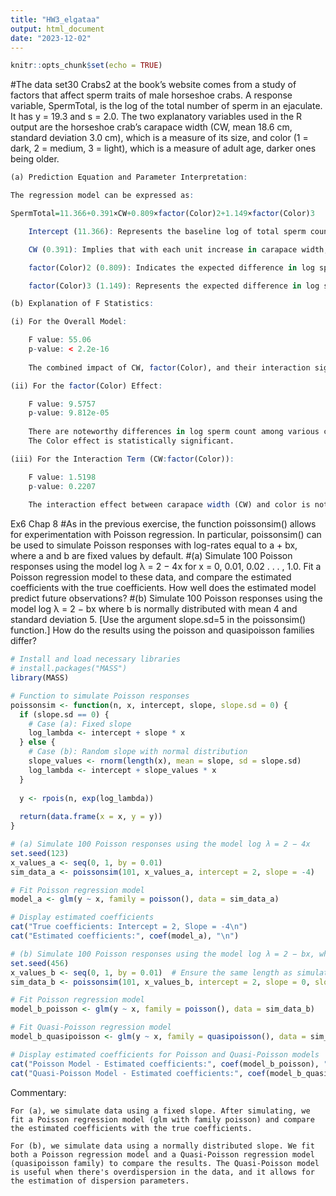 ```yaml
---
title: "HW3_elgataa"
output: html_document
date: "2023-12-02"
---
```


```r
knitr::opts_chunk$set(echo = TRUE)
```

#The data set30 Crabs2 at the book’s website comes from a study of factors that affect sperm traits of male horseshoe crabs. A response variable, SpermTotal, is the log of the total number of sperm in an ejaculate. It has y = 19.3 and s = 2.0. The two explanatory variables used in the R output are the horseshoe crab’s carapace width (CW, mean 18.6 cm, standard deviation 3.0 cm), which is a measure of its size, and color (1 = dark, 2 = medium, 3 = light), which is a measure of adult age, darker ones being older.


```r
(a) Prediction Equation and Parameter Interpretation:

The regression model can be expressed as:

SpermTotal=11.366+0.391×CW+0.809×factor(Color)2+1.149×factor(Color)3

    Intercept (11.366): Represents the baseline log of total sperm count when both carapace width (CW) and color are zero (or for the reference color).

    CW (0.391): Implies that with each unit increase in carapace width, we anticipate a 0.391 unit increase in the log of total sperm count, holding color constant.

    factor(Color)2 (0.809): Indicates the expected difference in log sperm count between color category 2 and the reference category (likely color 1).

    factor(Color)3 (1.149): Represents the expected difference in log sperm count between color category 3 and the reference category.

(b) Explanation of F Statistics:

(i) For the Overall Model:

    F value: 55.06
    p-value: < 2.2e-16
    
    The combined impact of CW, factor(Color), and their interaction significantly influences the log of total sperm count. At least one of these predictors contributes significantly to the model, we can further study the relations and see which one contributes.

(ii) For the factor(Color) Effect:

    F value: 9.5757
    p-value: 9.812e-05
    
    There are noteworthy differences in log sperm count among various color categories. 
    The Color effect is statistically significant.

(iii) For the Interaction Term (CW:factor(Color)):

    F value: 1.5198
    p-value: 0.2207
    
    The interaction effect between carapace width (CW) and color is not statistically significant. This implies that the joint impact of CW and color on log sperm count does not deviate significantly from their individual effects.
```


Ex6 Chap 8
#As in the previous exercise, the function poissonsim() allows for experimentation with Poisson regression. In particular, poissonsim() can be used to simulate Poisson responses with log-rates equal to a + bx, where a and b are fixed values by default.
#(a) Simulate 100 Poisson responses using the model
log λ = 2 − 4x
for x = 0, 0.01, 0.02 . . . , 1.0. Fit a Poisson regression model to these data, and compare the estimated coefficients with the true coefficients. How well does the estimated model predict future observations?
#(b) Simulate 100 Poisson responses using the model
log λ = 2 − bx
where b is normally distributed with mean 4 and standard deviation 5. [Use the argument slope.sd=5 in the poissonsim() function.] How do the results using the poisson and quasipoisson families differ?


```r
# Install and load necessary libraries
# install.packages("MASS")
library(MASS)

# Function to simulate Poisson responses
poissonsim <- function(n, x, intercept, slope, slope.sd = 0) {
  if (slope.sd == 0) {
    # Case (a): Fixed slope
    log_lambda <- intercept + slope * x
  } else {
    # Case (b): Random slope with normal distribution
    slope_values <- rnorm(length(x), mean = slope, sd = slope.sd)
    log_lambda <- intercept + slope_values * x
  }
  
  y <- rpois(n, exp(log_lambda))
  
  return(data.frame(x = x, y = y))
}

# (a) Simulate 100 Poisson responses using the model log λ = 2 − 4x
set.seed(123)
x_values_a <- seq(0, 1, by = 0.01)
sim_data_a <- poissonsim(101, x_values_a, intercept = 2, slope = -4)

# Fit Poisson regression model
model_a <- glm(y ~ x, family = poisson(), data = sim_data_a)

# Display estimated coefficients
cat("True coefficients: Intercept = 2, Slope = -4\n")
cat("Estimated coefficients:", coef(model_a), "\n")

# (b) Simulate 100 Poisson responses using the model log λ = 2 − bx, where b ~ N(4, 5)
set.seed(456)
x_values_b <- seq(0, 1, by = 0.01)  # Ensure the same length as simulated data
sim_data_b <- poissonsim(101, x_values_b, intercept = 2, slope = 0, slope.sd = 5)

# Fit Poisson regression model
model_b_poisson <- glm(y ~ x, family = poisson(), data = sim_data_b)

# Fit Quasi-Poisson regression model
model_b_quasipoisson <- glm(y ~ x, family = quasipoisson(), data = sim_data_b)

# Display estimated coefficients for Poisson and Quasi-Poisson models
cat("Poisson Model - Estimated coefficients:", coef(model_b_poisson), "\n")
cat("Quasi-Poisson Model - Estimated coefficients:", coef(model_b_quasipoisson), "\n")


```

Commentary:

    For (a), we simulate data using a fixed slope. After simulating, we fit a Poisson regression model (glm with family poisson) and compare the estimated coefficients with the true coefficients.

    For (b), we simulate data using a normally distributed slope. We fit both a Poisson regression model and a Quasi-Poisson regression model (quasipoisson family) to compare the results. The Quasi-Poisson model is useful when there's overdispersion in the data, and it allows for the estimation of dispersion parameters.
